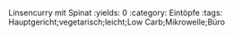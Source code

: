 Linsencurry mit Spinat
:yields: 0
:category: Eintöpfe
:tags: Hauptgericht;vegetarisch;leicht;Low Carb;Mikrowelle;Büro
